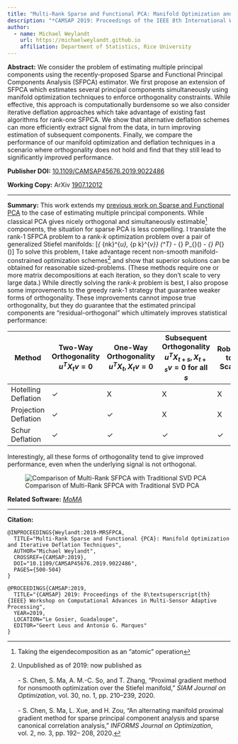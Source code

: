 ```yaml
---
title: "Multi-Rank Sparse and Functional PCA: Manifold Optimization and Iterative Deflation Techniques"
description: "*CAMSAP 2019: Proceedings of the IEEE 8th International Workshop on Computational Advances in Multi-Sensor Adaptive Processing*, pp.500-504. 2019."
author:
  - name: Michael Weylandt
    url: https://michaelweylandt.github.io
    affiliation: Department of Statistics, Rice University
---
```


**Abstract:** We consider the problem of estimating multiple principal components using the recently-proposed Sparse and Functional Principal Components Analysis (SFPCA) estimator. We first propose an extension of SFPCA which estimates several principal components simultaneously using manifold optimization techniques to enforce orthogonality constraints. While effective, this approach is computationally burdensome so we also consider iterative deflation approaches which take advantage of existing fast algorithms for rank-one SFPCA. We show that alternative deflation schemes can more efficiently extract signal from the data, in turn improving estimation of subsequent components. Finally, we compare the performance of our manifold optimization and deflation techniques in a scenario where orthogonality does not hold and find that they still lead to significantly improved performance.

**Publisher DOI:** [10.1109/CAMSAP45676.2019.9022486](https://doi.org/10.1109/CAMSAP45676.2019.9022486)

**Working Copy:** ArXiv [1907.12012](https://arxiv.org/abs/1907.12012)


<hr>

**Summary:** This work extends my [previous work on Sparse and Functional PCA](sfpca.html) to the case of estimating multiple principal components. While classical PCA gives nicely orthogonal and simultaneously estimable^[Taking the eigendecomposition as an "atomic" operation] components, the situation for sparse PCA is less compelling. I translate the rank-1 SFPCA problem to a rank-$k$ optimization problem over a pair of generalized Stiefel manifolds:
\[\text{arg max}_{\mathbf{U} \in \mathcal{V}_{n\times k}^{\mathbf{S}_u}, \mathbf{V} \in \mathcal{V}_{p \times k}^{\mathbf{S}_v}} \text{Tr}(\mathbf{U}^T\mathbf{X}\mathbf{V}) - \lambda_{\mathbf{U}} P_{\mathbf{U}}(\mathbf{U}) - \lambda_{\mathbf{V}} P_{\mathbf{V}}(\mathbf{V})\]
To solve this problem, I take advantage recent non-smooth manifold-constrained optimization schemes[^1] and show that superior solutions can be obtained for reasonable sized-problems. (These methods require one or more matrix decompositions at each iteration, so they don't scale to very large data.) While directly solving the rank-$k$ problem is best, I also propose some improvements to the greedy rank-1 strategy that guarantee weaker forms of orthogonality. These improvements cannot impose true orthogonality, but they do guarantee that the estimated principal components are "residual-orthogonal" which ultimately improves statistical performance: 

| Method | Two-Way Orthogonality $u^TX_tv = 0$ | One-Way Orthogonality $u^TX_t, X_tv = 0$| Subsequent Orthogonality $u^TX_{t + s}, X_{t + s}v = 0$ for all $s$ | Robust to Scale |
|--------|-----------------------|-----------------------|--------------------------|-----------------|
| Hotelling Deflation| ✓ | X | X | X |
| Projection Deflation | ✓ | ✓ | X | X |
| Schur Deflation | ✓ | ✓ | ✓ | ✓

Interestingly, all these forms of orthogonality tend to give improved performance, even when the underlying signal is not orthogonal.

![Comparison of Multi-Rank SFPCA with Traditional SVD PCA](../assets/mrsfpca/simulation.png)

**Related Software:** [*MoMA*](../software/moma.html)


<hr>

**Citation:**

```
@INPROCEEDINGS{Weylandt:2019-MRSFPCA,
  TITLE="Multi-Rank Sparse and Functional {PCA}: Manifold Optimization and Iterative Deflation Techniques",
  AUTHOR="Michael Weylandt",
  CROSSREF={CAMSAP:2019},
  DOI="10.1109/CAMSAP45676.2019.9022486",
  PAGES={500-504}
}

@PROCEEDINGS{CAMSAP:2019,
  TITLE="{CAMSAP} 2019: Proceedings of the 8\textsuperscript{th} {IEEE} Workshop on Computational Advances in Multi-Sensor Adaptive Processing",
  YEAR=2019,
  LOCATION="Le Gosier, Guadaloupe",
  EDITOR="Geert Leus and Antonio G. Marques"
}
```


[^1]: Unpublished as of 2019: now published as\
\
- S. Chen, S. Ma, A. M.-C. So, and T. Zhang, "Proximal gradient method for
nonsmooth optimization over the Stiefel manifold," *SIAM Journal on Optimization*, vol. 30, no. 1, pp. 210–239, 2020.\
\
- S. Chen, S. Ma, L. Xue, and H. Zou, "An alternating manifold proximal gradient method for sparse principal component analysis and sparse canonical correlation analysis," *INFORMS Journal on Optimization*, vol. 2, no. 3, pp. 192–
208, 2020.
